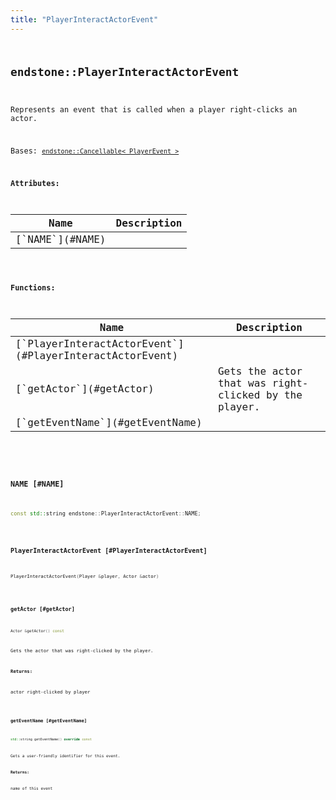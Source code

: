 ```yaml
---
title: "PlayerInteractActorEvent"
---
```


## <code className="doc-symbol doc-symbol-class"/> endstone::PlayerInteractActorEvent

Represents an event that is called when a player right-clicks an actor.


Bases: [`endstone::Cancellable< PlayerEvent >`](cancellable)









**Attributes:**

<table>
<thead>
   <tr>
      <th>Name</th>
      <th>Description</th>
   </tr>
</thead>
<tbody>
<tr key="classendstone_1_1_player_interact_actor_event_1af02113ba1da41c5c5f0bbd22de0a09e7">
    <td>[`NAME`](#NAME)</td>
    <td></td>
</tr>
</tbody>
</table>






**Functions:**

<table>
<thead>
   <tr>
      <th>Name</th>
      <th>Description</th>
   </tr>
</thead>
<tbody>
<tr key="classendstone_1_1_player_interact_actor_event_1a1af16e0f6a9d70259c6befb7b873592c">
    <td>[`PlayerInteractActorEvent`](#PlayerInteractActorEvent)</td>
    <td></td>
</tr>
<tr key="classendstone_1_1_player_interact_actor_event_1ac803fcee5b9b5980b8d1db566b1f3a29">
    <td>[`getActor`](#getActor)</td>
    <td>Gets the actor that was right-clicked by the player.</td>
</tr>
<tr key="classendstone_1_1_player_interact_actor_event_1ab38b49eafd6046d3baf2d147d2dd6f29">
    <td>[`getEventName`](#getEventName)</td>
    <td></td>
</tr>
</tbody>
</table>

### <code className="doc-symbol doc-symbol-variable"/> NAME [#NAME]

```cpp
const std::string endstone::PlayerInteractActorEvent::NAME;
```
### <code className="doc-symbol doc-symbol-function"/> PlayerInteractActorEvent [#PlayerInteractActorEvent]

```cpp
PlayerInteractActorEvent(Player &player, Actor &actor)
```
### <code className="doc-symbol doc-symbol-function"/> getActor [#getActor]

```cpp
Actor &getActor() const
```

Gets the actor that was right-clicked by the player.





**Returns:**

actor right-clicked by player 





        
### <code className="doc-symbol doc-symbol-function"/> getEventName [#getEventName]

```cpp
std::string getEventName() override const
```


Gets a user-friendly identifier for this event.




**Returns:**

name of this event 





        